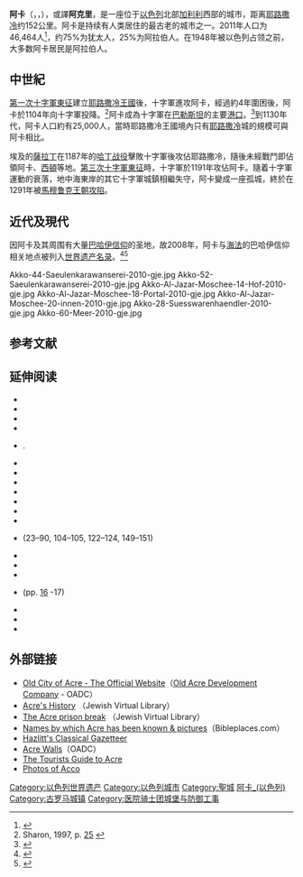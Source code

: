 {{Expand English|Acre, Israel}}
{{Infobox Israel municipality
|name = 阿卡
|emblem = Akko COA.png
|emblem_type = Municipal emblem
|image_skyline = Aerial view of Acre 1.jpg
|image_caption =
|pushpin_map = Israel
|latd=32 |latm=55 |lats=40|latNS=N
|longd=35 |longm=04 |longs=54|longEW=E
|palgrid = 156/258
|arname = عكّا
|hebname = {{Hebrew|עַכּוֹ}}
|ISO = ʕakko
|meaning =
|founded =
|type = city
|typefrom =
|stdHeb =
|altOffSp =
|altUnoSp =
|district = north
|population = 47,200 {{increase}}
|population_footnotes =
|popyear = 2012年12月
|area_dunam = 13533
|mayor = [[Shimon_Lankri|Shimon Lankri]]
}}

'''阿卡'''（{{lang-he-n|עַכּוֹ}}，{{lang-ar|عكّا}}，{{lang-en|Acre}}），或譯'''阿克里'''，是一座位于[[以色列|以色列]]北部[[加利利|加利利]]西部的城市，距离[[耶路撒冷|耶路撒冷]]约152公里。阿卡是持续有人类居住的最古老的城市之一。2011年人口为46,464人<ref name="cbs-loc">{{cite web|title=Locality File|year=2011|url=http://cbs.gov.il/ishuvim/ishuv2011/bycode.xls|publisher=[[Israel_Central_Bureau_of_Statistics|Israel Central Bureau of Statistics]]|format=XLS|accessdate=February 2, 2013|archive-url=https://web.archive.org/web/20130923050014/http://cbs.gov.il/ishuvim/ishuv2011/bycode.xls|archive-date=2013-09-23|dead-url=yes}}</ref>，约75%为犹太人，25%为阿拉伯人。在1948年被以色列占领之前，大多数阿卡居民是阿拉伯人。

==中世紀==
[[第一次十字軍東征|第一次十字軍東征]]建立[[耶路撒冷王國|耶路撒冷王國]]後，十字軍進攻阿卡，經過約4年圍困後，阿卡於1104年向十字軍投降。<ref name="Sharon25">Sharon, 1997, p. [https://books.google.com/books?id=j1rSzWgHMjoC&pg=PA25 25] {{Wayback|url=https://books.google.com/books?id=j1rSzWgHMjoC&pg=PA25 |date=20210318004539 }}</ref>阿卡成為十字軍在[[巴勒斯坦|巴勒斯坦]]的主要[[港口|港口]]。<ref name="jewishmag1">{{cite web|url=http://www.jewishmag.com/30MAG/acco/acco.htm |title=Archaeology in Israel – Acco (Acre) |publisher=Jewishmag.com |date= |accessdate=May 5, 2009| archiveurl= https://web.archive.org/web/20090606132333/http://www.jewishmag.com/30mag/acco/acco.htm| archivedate= 6 June 2009 | deadurl= no}}</ref>到1130年代，阿卡人口約有25,000人，當時耶路撒冷王國境內只有[[耶路撒冷|耶路撒冷]]城的規模可與阿卡相比。

埃及的[[薩拉丁|薩拉丁]]在1187年的[[哈丁战役|哈丁战役]]擊敗十字軍後攻佔耶路撒冷，隨後未經戰鬥即佔領阿卡、[[赛达_(黎巴嫩城市)|西頓]]等地。[[第三次十字軍東征|第三次十字軍東征]]時，十字軍於1191年攻佔阿卡。隨着十字軍運動的衰落，地中海東岸的其它十字軍城鎮相繼失守，阿卡變成一座孤城，終於在1291年被[[馬穆鲁克王朝|馬穆鲁克王朝]][[阿卡围城战_(1291年)|攻陷]]。

==近代及現代==
因阿卡及其周围有大量[[巴哈伊信仰|巴哈伊信仰]]的圣地，故2008年，阿卡与[[海法|海法]]的巴哈伊信仰相关地点被列入[[世界遗产名录|世界遗产名录]]。<ref>{{cite news|url=http://www.bwns.org/story/642|title=Baha'i Shrines Chosen as World Heritage sites|publisher=Baha'i World News Service|date=July 8, 2008|accessdate=October 20, 2008|archiveurl=https://web.archive.org/web/20081120022441/http://bwns.org/story/642|archivedate=2008-11-20|deadurl=yes}}</ref><ref>{{cite news|url=http://www.haaretz.com/hasen/spages/1000944.html|title=Israeli Baha'i Sites Recognized by UNESCO|publisher=[[Haaretz|Haaretz]]|author=Glass, Hannah|date=July 10, 2008|accessdate=October 20, 2008|archiveurl=https://web.archive.org/web/20080922091911/http://www.haaretz.com/hasen/spages/1000944.html|archivedate=2008-09-22|deadurl=no}}</ref>

<gallery class=center caption="阿卡 - Acre - עכו">
Akko-44-Saeulenkarawanserei-2010-gje.jpg
Akko-52-Saeulenkarawanserei-2010-gje.jpg
Akko-Al-Jazar-Moschee-14-Hof-2010-gje.jpg
Akko-Al-Jazar-Moschee-18-Portal-2010-gje.jpg
Akko-Al-Jazar-Moschee-20-innen-2010-gje.jpg
Akko-28-Suesswarenhaendler-2010-gje.jpg
Akko-60-Meer-2010-gje.jpg
</gallery>

== 参考文献 ==
{{Reflist}}

==延伸阅读==
{{refbegin}}
*{{cite book | editor =Barron, J.B. | title =Palestine: Report and General Abstracts of the Census of 1922 | url =https://archive.org/details/PalestineCensus1922 | publisher =Government of Palestine | year =1923 }}
*{{cite book |last1=Conder |first1=C.R. |author-link1=Claude Reignier Conder |last2=Kitchener |first2=H.H. |author-link2=Herbert Kitchener, 1st Earl Kitchener |year=1882 |url=https://archive.org/details/surveyofwesternp02conduoft |title=The Survey of Western Palestine: Memoirs of the Topography, Orography, Hydrography, and Archaeology |location=London |publisher=[[Palestine_Exploration_Fund|Committee of the Palestine Exploration Fund]] |volume=2 }}
*{{cite book|title=Village Statistics, April, 1945|url=http://web.nli.org.il/sites/nli/Hebrew/library/Pages/BookReader.aspx?pid=856390|author=Department of Statistics|year=1945|publisher=Government of Palestine|access-date=2016-06-04|archive-date=2019-04-02|archive-url=https://web.archive.org/web/20190402072744/http://web.nli.org.il/sites/nli/hebrew/library/pages/bookreader.aspx?pid=856390|url-status=live}}
*{{cite book|title=Village Statistics of 1945: A Classification of Land and Area ownership in Palestine|url=http://www.palestineremembered.com/Articles/General-2/Story3150.html|first=S.|last=Hadawi|author-link=Sami Hadawi|year=1970|publisher=Palestine Liberation Organization Research Center|access-date=2016-06-04|archive-url=https://web.archive.org/web/20181208215837/http://www.palestineremembered.com/Articles/General-2/Story3150.html|archive-date=2018-12-08|url-status=dead}}
* {{citation |last=Head |first=Barclay |editor=Ed Snible |author2=G.F. Hill |author3=George MacDonald |author4=W. Wroth |display-authors=1 |display-editors=0 |url=http://snible.org/coins/hn/index.html |title=Historia Numorum |contribution=Phoenicia |contribution-url=http://snible.org/coins/hn/syria.html |pages=788–801 |date=1911 |edition=2nd |location=Oxford |publisher=Clarendon Press |ref={{harvid|Head & al.|1911}} |access-date=2018-11-23 |archive-date=2021-03-01 |archive-url=https://web.archive.org/web/20210301160501/http://snible.org/coins/hn/index.html |url-status=live }}.
*{{cite book |last1=Hütteroth |first1=Wolf-Dieter |first2=Kamal |last2=Abdulfattah |title=Historical Geography of Palestine, Transjordan and Southern Syria in the Late 16th Century |url=https://books.google.com/books?id=wqULAAAAIAAJ |year=1977 |publisher=Erlanger Geographische Arbeiten, Sonderband 5. Erlangen, Germany: Vorstand der Fränkischen Geographischen Gesellschaft |isbn=978-3-920405-41-4 |access-date=2018-12-10 |archive-date=2019-10-14 |archive-url=https://web.archive.org/web/20191014140930/https://books.google.com/books?id=wqULAAAAIAAJ |url-status=live }}
*{{Cite journal| last1= Kahanov| first1=Yaacov |last2=Stern |first2= Eliezer |last3=Cvikel |first3=Deborah |last4= Me-Bar |first4=Yoav |title=Between Shoal and Wall: The naval bombardment of Akko, 1840 |journal=The Mariner's Mirror |volume=100 |issue=2 |pages=147–167 |year=2014 |doi=10.1080/00253359.2014.901699| s2cid=110466181 }}
*{{cite book|author=Karsh, E.|author-link=Efraim Karsh|year=2010|title=Palestine Betrayed|publisher=Yale University Press|isbn=978-0-300-12727-0 |ref=refKarsh}}
*{{cite book|title=Palestine Under the Moslems: A Description of Syria and the Holy Land from A.D. 650 to 1500|url=https://archive.org/details/palestineundermo00lestuoft|first=G.|last=Le Strange|author-link=Guy Le Strange|year=1890|publisher=Committee of the [[Palestine_Exploration_Fund|Palestine Exploration Fund]]}}
*{{cite book |last=Maundrell |first=H. |author-link=Henry Maundrell |title=A Journey from Aleppo to Jerusalem: At Easter, A. D. 1697 |url=https://archive.org/details/gri_journeyfroma00maun |year=1703 |publisher=Printed at the Theatre |location=Oxford }}
*{{cite book | editor = Mills, E. | title = Census of Palestine 1931. Population of Villages, Towns and Administrative Areas | url = https://archive.org/details/CensusOfPalestine1931.PopulationOfVillagesTownsAndAdministrativeAreas | publisher = Government of Palestine | location = Jerusalem | year = 1932 }}
*{{cite book|last=Pappé|first=I.|author-link=Ilan Pappé|year=2006|url=https://archive.org/details/ethniccleansingo00papp|url-access=registration|title=The Ethnic Cleansing of Palestine|location=London and New York|publisher=Oneworld|isbn=978-1-85168-467-0}}
*{{cite book|last=Peters|first= E.|author-link=Edward Peters (scholar)|title= The First Crusade: The Chronicle of Fulcher of Chartres and Other Source Materials. The Middle Ages Series. |location=Philadelphia |publisher=University of Pennsylvania Press |year=1971}} (23–90, 104–105, 122–124, 149–151)
*{{cite book |title=A Gazetteer of Buildings in Muslim Palestine (British Academy Monographs in Archaeology) |url=https://www.academia.edu/21619490 |volume=I |first=Andrew |last=Petersen |year=2001 |publisher=[[Oxford_University_Press|Oxford University Press]] |isbn=978-0-19-727011-0 |access-date=2018-12-15 |archive-date=2021-05-29 |archive-url=https://web.archive.org/web/20210529123801/https://www.academia.edu/21619490/Gazetteer_3_A_C |url-status=live }}
*{{cite book |last1=Philipp |first1=Thomas |title=Acre -The rise and fall of a Palestinian city, 1730-1831 |url=https://books.google.com/books?id=95I5QVdp4_gC |publisher=[[Columbia_University_Press|Columbia University Press]] |year=2001 |isbn=978-0-231-12326-6 |access-date=2015-07-01 |archive-date=2020-06-05 |archive-url=https://web.archive.org/web/20200605015209/https://books.google.com/books?id=95I5QVdp4_gC |url-status=live }}
*{{cite book|last=Pococke|first=R.|author-link=Richard Pococke|year=1745|url=https://archive.org/details/gri_33125009339611|title=A description of the East, and some other countries|volume=2|location=London|publisher=Printed for the author, by W. Bowyer}}
*{{cite book|title=Secular buildings in the Crusader Kingdom of Jerusalem: an archaeological Gazetter|url=https://books.google.com/books?id=-_NbE5obqRMC|first=Denys|last=Pringle|year=1997|isbn=0521-46010-7|publisher=[[Cambridge_University_Press|Cambridge University Press]]|access-date=2015-07-01|archive-date=2020-06-08|archive-url=https://web.archive.org/web/20200608230937/https://books.google.com/books?id=-_NbE5obqRMC|url-status=live}} (pp. [https://books.google.com/books?id=-_NbE5obqRMC&pg=PA16 16] {{Webarchive|url=https://web.archive.org/web/20150924233812/https://books.google.com/books?id=-_NbE5obqRMC&pg=PA16 |date=2015-09-24 }}-17)
*{{citation |last=Riley-Smith |first=J. |author-link=Jonathan Riley-Smith |title=A History of the World-Object: Hedwig glass beaker |url=http://www.bbc.co.uk/ahistoryoftheworld/objects/2GL6QSA8SMmcMCtPgHQJsw |publisher=[[BBC|BBC]] |year=2010 |access-date=2010-06-25 |archive-date=2019-05-29 |archive-url=https://web.archive.org/web/20190529072735/http://www.bbc.co.uk/ahistoryoftheworld/objects/2GL6QSA8SMmcMCtPgHQJsw |url-status=live }}
*{{cite book|title=Corpus Inscriptionum Arabicarum Palaestinae, A|volume=1|url=https://books.google.com/books?id=j1rSzWgHMjoC|first=M.|last=Sharon|author-link=Moshe Sharon|year=1997|publisher=BRILL|isbn=978-90-04-10833-2|access-date=2018-12-10|archive-date=2019-12-21|archive-url=https://web.archive.org/web/20191221181711/https://books.google.com/books?id=j1rSzWgHMjoC|url-status=live}}
*{{cite book |last1=Torstrick |first1=Rebecca L. |title=The Limits of Coexistence: Identity Politics in Israel |url=https://books.google.com/books?id=6de4vgxNZqMC |publisher=[[The_University_of_Michigan_Press|The University of Michigan Press]] |year=2000 |isbn=978-0-472-11124-4 |access-date=2015-07-01 |archive-date=2015-11-26 |archive-url=https://web.archive.org/web/20151126003208/https://books.google.com/books?id=6de4vgxNZqMC |url-status=live }}
{{Refend}}

==外部链接==
{{commonscat|Acre (city)}}
* [https://web.archive.org/web/20060407030146/http://www.akko.org.il/hebrew/main/default.asp Old City of Acre - The Official Website]（[[Old_Acre_Development_Company|Old Acre Development Company]] - OADC）
* [http://www.jewishvirtuallibrary.org/jsource/vie/Acco.html Acre's History] {{Wayback|url=http://www.jewishvirtuallibrary.org/jsource/vie/Acco.html |date=20060705214819 }}（Jewish Virtual Library）
* [http://www.jewishvirtuallibrary.org/jsource/History/Acre.html The Acre prison break] {{Wayback|url=http://www.jewishvirtuallibrary.org/jsource/History/Acre.html |date=20161104120245 }}（Jewish Virtual Library）
* [https://web.archive.org/web/20081120145413/http://www.bibleplaces.com/acco.htm Names by which Acre has been known & pictures]（Bibleplaces.com）
* [https://web.archive.org/web/20060822075442/http://www.ancientlibrary.com/gazetteer/0006.html Hazlitt's Classical Gazetteer]
* [https://web.archive.org/web/20060407030220/http://www.akko.org.il/english/Trips/Napoleon-Walls.asp Acre Walls]（OADC）
* [http://www.bbc.co.uk/dna/h2g2/alabaster/A5545442 The Tourists Guide to Acre] {{Wayback|url=http://www.bbc.co.uk/dna/h2g2/alabaster/A5545442 |date=20090806063051 }}
*[http://www.co-ground.com/common/acco.html Photos of Acco] {{Wayback|url=http://www.co-ground.com/common/acco.html |date=20210318004559 }}

{{以色列世界遺產}}

{{Authority control}}
{{DEFAULTSORT:Acre, Israel}}
[[Category:以色列世界遗产|Category:以色列世界遗产]]
[[Category:以色列城市|Category:以色列城市]]
[[Category:聖城|Category:聖城]]
[[Category:阿卡_(以色列)|]]
[[Category:古罗马城镇|Category:古罗马城镇]]
[[Category:医院骑士团城堡与防御工事|Category:医院骑士团城堡与防御工事]]